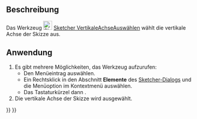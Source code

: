 <languages/>

{{Docnav/de
|[[Sketcher_SelectHorizontalAxis/de|HorizontaleAchseAuswählen]]
|[[Sketcher_Translate/de|LinearAnordnen]]
|[[Sketcher_Workbench/de|Sketcher]]
|IconL=Sketcher_SelectHorizontalAxis.svg‎
|IconR=Sketcher_Translate.svg
|IconC=Workbench_Sketcher.svg
}}

{{GuiCommand/de
|Name=Sketcher SelectVerticalAxis
|Name/de=Sketcher VertikaleAchseAuswählen
|MenuLocation=Skizze → Skizzenwerkzeuge → Vertikale Achse auswählen
|Workbenches=[[Sketcher_Workbench/de|Sketcher]]
|Shortcut={{KEY|Z}} {{KEY|V}}
|Version=0.15
}}

<span id="Description"></span>
==Beschreibung==

Das Werkzeug [[Image:Sketcher_SelectVerticalAxis.svg|24px]] [[Sketcher_SelectVerticalAxis/de|Sketcher VertikaleAchseAuswählen]] wählt die vertikale Achse der Skizze aus.

<span id="Usage"></span>
==Anwendung==

# Es gibt mehrere Möglichkeiten, das Werkzeug aufzurufen:
#* Den Menüeintrag {{MenuCommand|Skizze → Sketcher-Werkzeuge → [[Image:Sketcher_SelectVerticalAxis.svg|16px]] Vertikale Achse auswählen}} auswählen.
#* Ein Rechtsklick in den Abschnitt '''Elemente''' des [[Sketcher_Dialog/de|Sketcher-Dialogs]] und die Menüoption {{MenuCommand|[[Image:Sketcher_SelectVerticalAxis.svg|16px]] Vertikale Achse auswählen}} im Kontextmenü auswählen.
#* Das Tastaturkürzel {{KEY|Z}} dann {{KEY|V}}.
# Die vertikale Achse der Skizze wird ausgewählt.


{{Docnav/de
|[[Sketcher_SelectHorizontalAxis/de|HorizontaleAchseAuswählen]]
|[[Sketcher_Translate/de|LinearAnordnen]]
|[[Sketcher_Workbench/de|Sketcher]]
|IconL=Sketcher_SelectHorizontalAxis.svg‎
|IconR=Sketcher_Translate.svg
|IconC=Workbench_Sketcher.svg
}}

{{Sketcher_Tools_navi{{#translation:}}}}
{{Userdocnavi{{#translation:}}}}